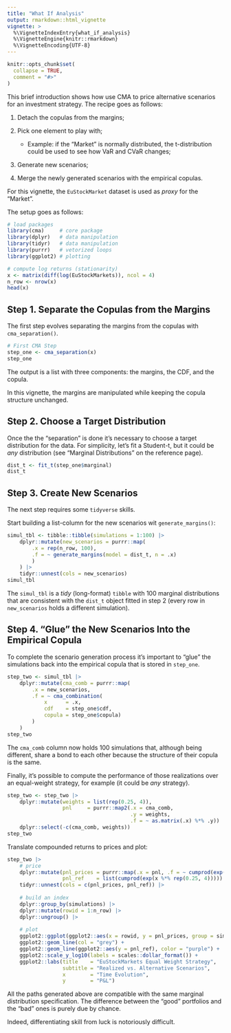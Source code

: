 ```yaml
---
title: "What If Analysis"
output: rmarkdown::html_vignette
vignette: >
  %\VignetteIndexEntry{what_if_analysis}
  %\VignetteEngine{knitr::rmarkdown}
  %\VignetteEncoding{UTF-8}
---
```


```r
knitr::opts_chunk$set(
  collapse = TRUE,
  comment = "#>"
)
```

This brief introduction shows how use CMA to price alternative scenarios for an investment strategy. The recipe goes as follows:

1.  Detach the copulas from the margins;

2.  Pick one element to play with;

    - Example: if the "Market" is normally distributed, the t-distribution could be used to see how VaR and CVaR changes;

3.  Generate new scenarios;

4.  Merge the newly generated scenarios with the empirical copulas.

For this vignette, the `EuStockMarket` dataset is used as *proxy* for the "Market".

The setup goes as follows:

```r
# load packages
library(cma)     # core package
library(dplyr)   # data manipulation
library(tidyr)   # data manipulation
library(purrr)   # vetorized loops
library(ggplot2) # plotting

# compute log returns (stationarity)
x <- matrix(diff(log(EuStockMarkets)), ncol = 4)
n_row <- nrow(x)
head(x)
```

## Step 1. Separate the Copulas from the Margins

The first step evolves separating the margins from the copulas with `cma_separation()`.

```r
# First CMA Step
step_one <- cma_separation(x)
step_one
```

The output is a list with three components: the margins, the CDF, and the copula.

In this vignette, the margins are manipulated while keeping the copula structure unchanged.

## Step 2. Choose a Target Distribution

Once the the "separation" is done it's necessary to choose a target distribution for the data. For simplicity, let's fit a Student-t, but it could be *any* distribution (see "Marginal Distributions" 
on the reference page).

```r
dist_t <- fit_t(step_one$marginal)
dist_t
```

## Step 3. Create New Scenarios

The next step requires some `tidyverse` skills.

Start building a list-column for the new scenarios wit `generate_margins()`:

```r
simul_tbl <- tibble::tibble(simulations = 1:100) |> 
    dplyr::mutate(new_scenarios = purrr::map(
        .x = rep(n_row, 100), 
        .f = ~ generate_margins(model = dist_t, n = .x)
        )
    ) |> 
    tidyr::unnest(cols = new_scenarios)
simul_tbl
```

The `simul_tbl` is a *tidy* (long-format) `tibble` with 100 marginal distributions that are consistent with the `dist_t` object fitted in step 2 (every row in `new_scenarios` holds a different simulation).

## Step 4. "Glue" the New Scenarios Into the Empirical Copula

To complete the scenario generation process it's important to "glue" the simulations back into the empirical copula that is stored in `step_one`.

```r
step_two <- simul_tbl |> 
    dplyr::mutate(cma_comb = purrr::map(
        .x = new_scenarios, 
        .f = ~ cma_combination(
            x      = .x,
            cdf    = step_one$cdf, 
            copula = step_one$copula)
        )
    )
step_two
```

The `cma_comb` column now holds 100 simulations that, although being different, share a bond to each other because the structure of their copula is the same.

Finally, it's possible to compute the performance of those realizations over an equal-weight strategy, for example (it could be *any* strategy).

```r
step_two <- step_two |> 
    dplyr::mutate(weights = list(rep(0.25, 4)), 
                  pnl     = purrr::map2(.x = cma_comb, 
                                        .y = weights, 
                                        .f = ~ as.matrix(.x) %*% .y)) |> 
    dplyr::select(-c(cma_comb, weights))
step_two
```

Translate compounded returns to prices and plot:

```r
step_two |> 
    # price
    dplyr::mutate(pnl_prices = purrr::map(.x = pnl, .f = ~ cumprod(exp(.x))), 
                  pnl_ref    = list(cumprod(exp(x %*% rep(0.25, 4))))) |> 
    tidyr::unnest(cols = c(pnl_prices, pnl_ref)) |> 
    
    # build an index
    dplyr::group_by(simulations) |> 
    dplyr::mutate(rowid = 1:n_row) |> 
    dplyr::ungroup() |> 
    
    # plot
    ggplot2::ggplot(ggplot2::aes(x = rowid, y = pnl_prices, group = simulations)) + 
    ggplot2::geom_line(col = "grey") + 
    ggplot2::geom_line(ggplot2::aes(y = pnl_ref), color = "purple") + 
    ggplot2::scale_y_log10(labels = scales::dollar_format()) + 
    ggplot2::labs(title    = "EuStockMarkets Equal Weight Strategy", 
                  subtitle = "Realized vs. Alternative Scenarios", 
                  x        = "Time Evolution", 
                  y        = "P&L")
```

All the paths generated above are compatible with the same marginal distribution specification. The difference between the "good" portfolios and the "bad" ones is purely due by chance. 

Indeed, differentiating skill from luck is notoriously difficult. 
